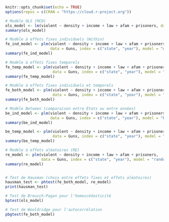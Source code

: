 
```{r setup, include=FALSE}
knitr::opts_chunk$set(echo = TRUE)
options(repos = c(CRAN = "https://cloud.r-project.org"))
```


```{r, echo=TRUE, results='hide', message=FALSE, warning=FALSE, error=FALSE}

# Modèle OLS (MCO)
ols_model <- lm(violent ~ density + income + law + afam + prisoners, data = Guns)
summary(ols_model)

# Modèle à effets fixes individuels (Within)
fe_ind_model <- plm(violent ~ density + income + law + afam + prisoners, 
                    data = Guns, index = c("state", "year"), model = "within")
summary(fe_ind_model)

# Modèle à effets fixes temporels
fe_temp_model <- plm(violent ~ density + income + law + afam + prisoners + factor(year), 
                     data = Guns, index = c("state", "year"), model = "within")
summary(fe_temp_model)

# Modèle à effets fixes individuels et temporels
fe_both_model <- plm(violent ~ density + income + law + afam + prisoners + factor(year), 
                     data = Guns, index = c("state", "year"), model = "within", effect = "twoways")
summary(fe_both_model)

# Modèle Between (comparaison entre États ou entre années)
be_ind_model <- plm(violent ~ density + income + law + afam + prisoners, 
                    data = Guns, index = c("state", "year"), model = "between", effect = "individual")
summary(be_ind_model)

be_temp_model <- plm(violent ~ density + income + law + afam + prisoners, 
                     data = Guns, index = c("state", "year"), model = "between", effect = "time")
summary(be_temp_model)

# Modèle à effets aléatoires (RE)
re_model <- plm(violent ~ density + income + law + afam + prisoners, 
                data = Guns, index = c("state", "year"), model = "random")
summary(re_model)


# Test de Hausman (choix entre effets fixes et effets aléatoires)
hausman_test <- phtest(fe_both_model, re_model)
print(hausman_test)

# Test de Breusch-Pagan pour l'homoscédasticité
bptest(ols_model)

# Test de Wooldridge pour l'autocorrélation
pbgtest(fe_both_model)
```

